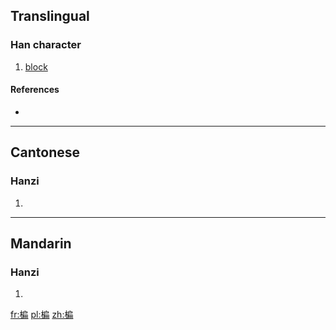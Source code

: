 ==Translingual==

===Han character===
{{Han char|rn=75|rad=木|as=09|sn=13|four=43927|canj=DHSB,DISB}}

# [[block]]

====References====
* {{Han ref|kx=0538.150|dkj=15097|dj=0925.280|hdz=21256.050|uh=6944|ud=26948|bh=DDE4|bd=56804}}

----

==Cantonese==

===Hanzi===
{{yue-hanzi|jyut=|y=pin4}}

# {{defn|lang=yue|sort=木09}}

----

==Mandarin==

===Hanzi===
{{cmn-hanzi|pin=[[pián]] ([[pian2]])|wg=p'ien<sup>2</sup>}}

# {{defn|lang=cmn|sort=木09}}

[[fr:楄]]
[[pl:楄]]
[[zh:楄]]